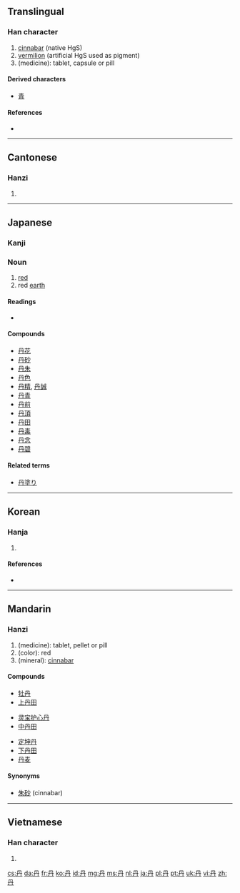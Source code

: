 {{also|丼|开}}<!-- may be replaced by zh-forms -->
==Translingual==

===Han character===
{{Han char|rn=3|rad=丶|as=03|sn=4|four=7744<sub>0</sub>|canj=月卜 (BY)}}

# [[cinnabar]] (native HgS)
# [[vermilion]] (artificial HgS used as pigment)
# (medicine): tablet, capsule or pill

====Derived characters====
* [[青]] <!-- See etymology -->

====References====
* {{Han ref|kx=0080.160|dkj=00099|dj=0162.220|hdz=10044.010|uh=4E39|ud=20025|bh=A4A6|bd=42150}}

----

==Cantonese==

===Hanzi===
{{yue-hanzi|jyut=|y=[[daan1]]}}

# {{defn|lang=yue|sort=丶03}}

----

==Japanese==

===Kanji===
{{ja-kanji|grade=c|rs=丶03}}

===Noun===
{{ja-noun|k|hira=に|rom=ni}}

# [[red]]
# red [[earth]]

====Readings====
* {{ja-readings|on=[[たん]] ([[tan]])|kun=[[あか]] ([[aka]]), [[に]] ([[ni]])}}

====Compounds====
* [[丹花]]
* [[丹砂]]
* [[丹朱]]
* [[丹色]]
* [[丹精]], [[丹誠]]
* [[丹青]]
* [[丹前]]
* [[丹頂]]
* [[丹田]]
* [[丹毒]]
* [[丹念]]
* [[丹碧]]

====Related terms====
* [[丹塗り]]

----

==Korean==

===Hanja===
{{ko-hanja|hangeul=[[단]], [[란]] (난)|rv=dan, ran (nan)|mr=tan, ran (nan)|eumhun=[[붉을]], [[정성스러울]]|ehrv=bulgeun, jeongseongsureoul|ehmr=pulgǔn, jǒngsǒngsǔrǒul|ehy=}}

# {{defn|lang=ko|sort=丶03}}

====References====
* {{Hanja ref|nav=8788}}

----

==Mandarin==

===Hanzi===
{{cmn-hanzi|pin=[[dān]] ([[dan1]])|wg=[[tan1|tan<sup>1</sup>]]}}

# (medicine): tablet, pellet or pill
# (color): red
# (mineral): [[cinnabar]]

====Compounds====
{{top3}}
* [[牡丹]]
* [[上丹田]]

{{mid3}}
* [[灵宝护心丹]]
* [[中丹田]]

{{mid3}}
* [[定坤丹]]
* [[下丹田]]
* [[丹麦]]

{{bottom}}

====Synonyms====
*[[朱砂]] (cinnabar)

----

==Vietnamese==

===Han character===
{{vi-hantu|[[đan]], [[đam]], [[đơn]]|rs=丶03}}

# {{defn|lang=vi|sort=丶03}}

[[cs:丹]]
[[da:丹]]
[[fr:丹]]
[[ko:丹]]
[[id:丹]]
[[mg:丹]]
[[ms:丹]]
[[nl:丹]]
[[ja:丹]]
[[pl:丹]]
[[pt:丹]]
[[uk:丹]]
[[vi:丹]]
[[zh:丹]]
